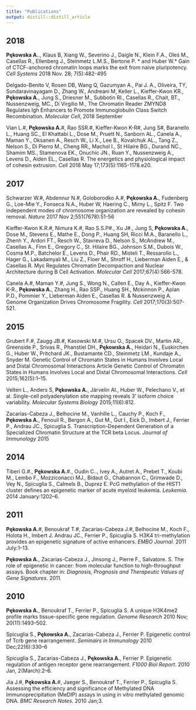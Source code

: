 ```yaml
---
title: "Publications"
output: distill::distill_article
---
```


<link rel="stylesheet" href="styles.css" type="text/css">


## 2018

**Pękowska A.**., Klaus B, Xiang W., Severino J., Daigle N., Klein F.A., Oleś M., Casellas R., Ellenberg J., Steinmetz L.M.S., Bertone P. * and Huber W.* Gain of CTCF-anchored chromatin loops marks the exit from naive pluripotency. *Cell Systems* 2018 Nov. 28; 7(5):482-495

Delgado-Benito V, Rosen DB, Wang Q, Gazumyan A., Pai J. A., Oliveira, TY, Sundaravinayagam D., Zhang W., Andreani M, Keller L., Kieffer-Kwon KR., **Pękowska A.**, Jung S., Driesner M., Subbotin RI., Casellas R., Chait, BT., Nussenzweig, MC., Di Virgilio M., The Chromatin Reader ZMYND8 Regulates Igh Enhancers to Promote Immunoglobulin Class Switch Recombination. *Molecular Cell*, 2018 September

Vian L.#, **Pękowska A.**#, Rao SSR.#, Kieffer-Kwon K-R#, Jung S#, Baranello L., Huang SC., El Khattabi L., Dose M., Pruett N., Sanborn AL., Canela A., Maman Y., Oksanen A., Resch W., Li X., Lee B., Kovalchuk AL., Tang Z., Nelson S., Di Pierro M., Cheng RR., Machol I., St Hilaire BG., Durand NC., Shamim MS., Stamenova EK., Onuchic JN., Ruan Y., Nussenzweig A., Levens D., Aiden EL., Casellas R. The energetics and physiological impact of cohesin extrusion. *Cell* 2018 May 17;173(5):1165-1178.e20.

## 2017
Schwarzer W.#, Abdennur N.#, Goloborodko A.#, **Pękowska A.**, Fudenberg G., Loe-Mie Y., Fonseca N.A., Huber W, Haering C., Mirny L., Spitz F. Two independent modes of chromosome organization are revealed by cohesin removal. *Nature* 2017 Nov 2;551(7678):51-56

Kieffer-Kwon K.R.#, Nimura K.#, Rao S.S.P#., Xu J#., Jung S, **Pękowska A.**, Dose M., Stevens E., Mathe E., Dong P., Huang SH, Ricci M.A., Baranello L., Zhenh Y., Ardori FT., Resch W., Stavreva D., Nelson S., McAndrew M., Casellas A., Finn E., Gregory C., St. Hilaire BG., Johnson S.M., Dubois W., Cosma M.P., Batchelor E., Levens D., Phair RD., Misteli T., Ressarollo L., Hager G., Lakadamyali M., Liu Z., Floer M., Shroff H., Lieberman Aiden E., & Casellas R. Myc Regulates Chromatin Decompaction and Nuclear Architecture during B Cell Activation. *Molecular Cell* 2017;67(4):566-578.

Canela A.#, Maman Y.#, Jung S., Wong N., Callen E., Day A., Kieffer-Kwon K-R., **Pękowska A.**, Zhang H., Rao SSP., Huang SH., Mckinnon P., Aplan P.D., Pommier Y., Lieberman Aiden E., Casellas R. & Nussenzweig A. Genome Organization Drives Chromosome Fragility. *Cell* 2017;170(3):507-521.

## 2015

Grubert F.#, Zaugg JB.#, Kasowski M.#, Ursu O., Spacek DV., Martin AR., Greenside P., Srivas R., Phanstiel DH., **Pękowska A.**, Heidari N., Euskirchen G., Huber W., Pritchard JK., Bustamante CD., Steinmetz LM., Kundaje A., Snyder M. Genetic Control of Chromatin States in Humans Involves Local and Distal Chromosomal Interactions Article Genetic Control of Chromatin States in Humans Involves Local and Distal Chromosomal Interactions. *Cell* 2015;162(5):1–15.


Velten L., Anders S, **Pękowska A.**, Järvelin AI., Huber W., Pelechano V., et al. Single-cell polyadenylation site mapping reveals 3’ isoform choice variability. *Molecular Systems Biology* 2015;11(6):812.


Zacarías-Cabeza J., Belhocine M., Vanhille L., Cauchy P., Koch F., **Pękowska A.**, Fenouil R., Bergon A., Gut M., Gut I., Eick D., Imbert J., Ferrier P., Andrau JC., Spicuglia S. Transcription-Dependent Generation of a Specialized Chromatin Structure at the TCR beta Locus. *Journal of Immunology* 2015

## 2014

Tiberi G.#., **Pękowska A.**#., Oudin C.., Ivey A., Autret A., Prebet T., Koubi M., Lembo F., Mozziconacci MJ., Bidaut G., Chabannon C., Grimwade D., Vey N., Spicuglia S., Calmels B., Duprez E. PcG methylation of the HIST1 cluster defines an epigenetic marker of acute myeloid leukemia. *Leukemia*. 2014 January:1202–6. 

## 2011

**Pękowska A.**#, Benoukraf T.#, Zacarias-Cabeza J.#, Belhocine M., Koch F., Holota H., Imbert J. Andrau JC., Ferrier P., Spicuglia S. H3K4 tri-methylation provides an epigenetic signature of active enhancers. *EMBO Journal*. 2011 July:1–13. 

**Pękowska A.**, Zacarias-Cabeza J., Jinsong J., Pierre F., Salvatore. S. The role of epigenetic in cancer: from molecular function to high-throughput assays. Book chapter in: *Diagnosis, Prognosis and Therapeutic Values of Gene Signatures*. 2011. 

## 2010

**Pękowska A.**, Benoukraf T., Ferrier P., Spicuglia S. A unique H3K4me2 profile marks tissue-specific gene regulation. *Genome Research* 2010 Nov; 20(11):1493–502. 

Spicuglia S., **Pękowska A.**, Zacarias-Cabeza J., Ferrier P. Epigenetic control of Tcrb gene rearrangement. *Seminairs in Immunology* 2010 Dec;22(6):330–6

Spicuglia S., Zacarias-Cabeza J., **Pękowska A.**, Ferrier P. Epigenetic regulation of antigen receptor gene rearrangement. *F1000 Biol Report*. 2010 Jan, 2(March):2–6.

Jia J.#, **Pękowska A.**#, Jaeger S., Benoukraf T., Ferrier P., Spicuglia S. Assessing the efficiency and significance of Methylated DNA Immunoprecipitation (MeDIP) assays in using in vitro methylated genomic DNA. *BMC Research Notes*. 2010 Jan;3. 




